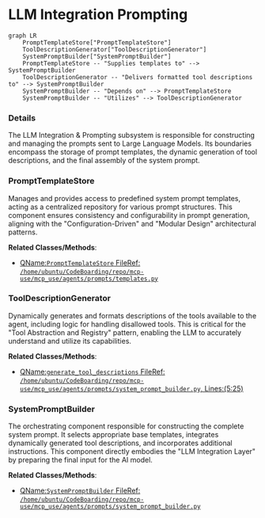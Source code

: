 # LLM Integration Prompting
```mermaid
graph LR
    PromptTemplateStore["PromptTemplateStore"]
    ToolDescriptionGenerator["ToolDescriptionGenerator"]
    SystemPromptBuilder["SystemPromptBuilder"]
    PromptTemplateStore -- "Supplies templates to" --> SystemPromptBuilder
    ToolDescriptionGenerator -- "Delivers formatted tool descriptions to" --> SystemPromptBuilder
    SystemPromptBuilder -- "Depends on" --> PromptTemplateStore
    SystemPromptBuilder -- "Utilizes" --> ToolDescriptionGenerator
```

### Details

The LLM Integration & Prompting subsystem is responsible for constructing and managing the prompts sent to Large Language Models. Its boundaries encompass the storage of prompt templates, the dynamic generation of tool descriptions, and the final assembly of the system prompt.

### PromptTemplateStore
Manages and provides access to predefined system prompt templates, acting as a centralized repository for various prompt structures. This component ensures consistency and configurability in prompt generation, aligning with the "Configuration-Driven" and "Modular Design" architectural patterns.


**Related Classes/Methods**:

- <a href="https://github.com/mcp-use/mcp-use/blob/main/mcp_use/agents/prompts/templates.py#L1-L1" target="_blank" rel="noopener noreferrer">QName:`PromptTemplateStore` FileRef: `/home/ubuntu/CodeBoarding/repo/mcp-use/mcp_use/agents/prompts/templates.py`</a>


### ToolDescriptionGenerator
Dynamically generates and formats descriptions of the tools available to the agent, including logic for handling disallowed tools. This is critical for the "Tool Abstraction and Registry" pattern, enabling the LLM to accurately understand and utilize its capabilities.


**Related Classes/Methods**:

- <a href="https://github.com/mcp-use/mcp-use/blob/main/mcp_use/agents/prompts/system_prompt_builder.py#L5-L25" target="_blank" rel="noopener noreferrer">QName:`generate_tool_descriptions` FileRef: `/home/ubuntu/CodeBoarding/repo/mcp-use/mcp_use/agents/prompts/system_prompt_builder.py`, Lines:(5:25)</a>


### SystemPromptBuilder
The orchestrating component responsible for constructing the complete system prompt. It selects appropriate base templates, integrates dynamically generated tool descriptions, and incorporates additional instructions. This component directly embodies the "LLM Integration Layer" by preparing the final input for the AI model.


**Related Classes/Methods**:

- <a href="https://github.com/mcp-use/mcp-use/blob/main/mcp_use/agents/prompts/system_prompt_builder.py#L1-L1" target="_blank" rel="noopener noreferrer">QName:`SystemPromptBuilder` FileRef: `/home/ubuntu/CodeBoarding/repo/mcp-use/mcp_use/agents/prompts/system_prompt_builder.py`</a>
